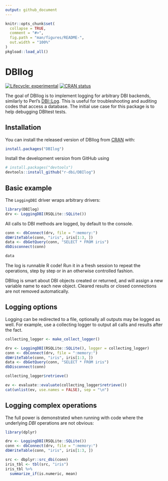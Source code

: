```yaml
---
output: github_document
---
```


<!-- README.md is generated from README.Rmd. Please edit that file -->

```r
knitr::opts_chunk$set(
  collapse = TRUE,
  comment = "#>",
  fig.path = "man/figures/README-",
  out.width = "100%"
)
pkgload::load_all()
```

# DBIlog

<!-- badges: start -->
[![Lifecycle: experimental](https://img.shields.io/badge/lifecycle-experimental-orange.svg)](https://www.tidyverse.org/lifecycle/#experimental)
[![CRAN status](https://www.r-pkg.org/badges/version/DBIlog)](https://cran.r-project.org/package=DBIlog)
<!-- badges: end -->

The goal of DBIlog is to implement logging for arbitrary DBI backends, similarly to Perl's [DBI::Log](https://metacpan.org/pod/DBI::Log).
This is useful for troubleshooting and auditing codes that access a database.
The initial use case for this package is to help debugging DBItest tests.

## Installation

You can install the released version of DBIlog from [CRAN](https://CRAN.R-project.org) with:

``` r
install.packages("DBIlog")
```

Install the development version from GitHub using

``` r
# install.packages("devtools")
devtools::install_github("r-dbi/DBIlog")
```


## Basic example

The `LoggingDBI` driver wraps arbitrary drivers:

```r
library(DBIlog)
drv <- LoggingDBI(RSQLite::SQLite())
```


All calls to DBI methods are logged, by default to the console.

```r
conn <- dbConnect(drv, file = ":memory:")
dbWriteTable(conn, "iris", iris[1:3, ])
data <- dbGetQuery(conn, "SELECT * FROM iris")
dbDisconnect(conn)

data
```

The log is runnable R code!
Run it in a fresh session to repeat the operations, step by step or in an otherwise controlled fashion.

DBIlog is smart about DBI objects created or returned, and will assign a new variable name to each new object.
Cleared results or closed connections are not removed automatically.

## Logging options

Logging can be redirected to a file, optionally all outputs may be logged as well.
For example, use a collecting logger to output all calls and results after the fact.


```r
collecting_logger <- make_collect_logger()

drv <- LoggingDBI(RSQLite::SQLite(), logger = collecting_logger)
conn <- dbConnect(drv, file = ":memory:")
dbWriteTable(conn, "iris", iris[1:3, ])
data <- dbGetQuery(conn, "SELECT * FROM iris")
dbDisconnect(conn)

collecting_logger$retrieve()

ev <- evaluate::evaluate(collecting_logger$retrieve())
cat(unlist(ev, use.names = FALSE), sep = "\n")
```

## Logging complex operations

The full power is demonstrated when running with code where the underlying _DBI_ operations are not obvious:

```r
library(dplyr)

drv <- LoggingDBI(RSQLite::SQLite())
conn <- dbConnect(drv, file = ":memory:")
dbWriteTable(conn, "iris", iris[1:3, ])

src <- dbplyr::src_dbi(conn)
iris_tbl <- tbl(src, "iris")
iris_tbl %>%
  summarize_if(is.numeric, mean)
```

